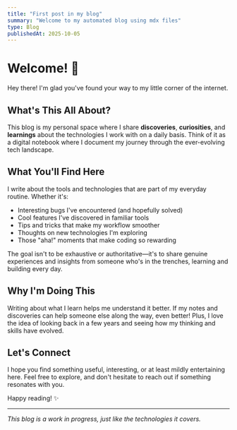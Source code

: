 ```yaml
---
title: "First post in my blog"
summary: "Welcome to my automated blog using mdx files"
type: Blog
publishedAt: 2025-10-05
---
```


# Welcome! 👋

Hey there! I'm glad you've found your way to my little corner of the internet.

## What's This All About?

This blog is my personal space where I share **discoveries**, **curiosities**, and **learnings** about the technologies I work with on a daily basis. Think of it as a digital notebook where I document my journey through the ever-evolving tech landscape.

## What You'll Find Here

I write about the tools and technologies that are part of my everyday routine. Whether it's:

- Interesting bugs I've encountered (and hopefully solved)
- Cool features I've discovered in familiar tools
- Tips and tricks that make my workflow smoother
- Thoughts on new technologies I'm exploring
- Those "aha!" moments that make coding so rewarding

The goal isn't to be exhaustive or authoritative—it's to share genuine experiences and insights from someone who's in the trenches, learning and building every day.

## Why I'm Doing This

Writing about what I learn helps me understand it better. If my notes and discoveries can help someone else along the way, even better! Plus, I love the idea of looking back in a few years and seeing how my thinking and skills have evolved.

## Let's Connect

I hope you find something useful, interesting, or at least mildly entertaining here. Feel free to explore, and don't hesitate to reach out if something resonates with you.

Happy reading! ✨

---

_This blog is a work in progress, just like the technologies it covers._

